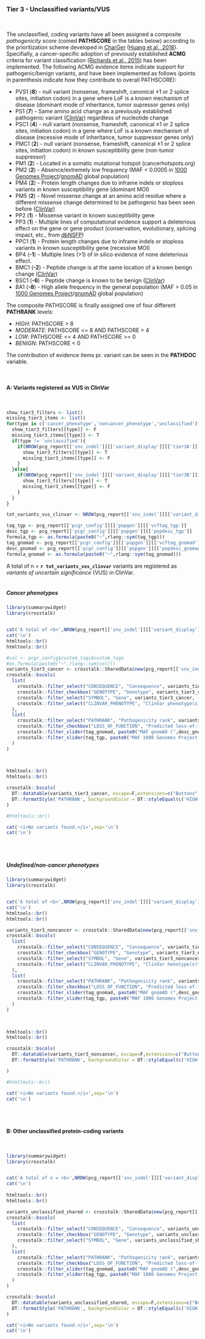 ### Tier 3 - Unclassified variants/VUS 

<br>

The unclassified, coding variants have all been assigned a composite <i>pathogenicity score</i> (coined <b>PATHSCORE</b> in the tables below) according to the prioritization scheme developed in [CharGer](https://github.com/ding-lab/charger/) ([Huang et al., 2018](https://www.ncbi.nlm.nih.gov/pubmed/29625052)). Specifially, a cancer-specific adoption of previously established <b>ACMG</b> criteria for variant classification ([Richards et al., 2015](https://www.ncbi.nlm.nih.gov/pubmed/25741868)) has been implemented. The following ACMG evidence items indicate support for pathogenic/benign variants, and have been implemented as follows (points in parenthesis indicate how they contribute to overall PATHSCORE):  

* PVS1 (<b>8</b>) - null variant (nonsense, frameshift, canonical ±1 or 2 splice sites, initiation codon) in a gene where LoF is a known mechanism of disease (dominant mode of inheritance, tumor supressor genes only)
* PS1 (<b>7</b>) - Same amino acid change as a previously established pathogenic variant ([ClinVar](https://www.ncbi.nlm.nih.gov/clinvar/)) regardless of nucleotide change
* PSC1 (<b>4</b>) - null variant (nonsense, frameshift, canonical ±1 or 2 splice sites, initiation codon) in a gene where LoF is a known mechanism of disease (recessive mode of inheritance, tumor suppressor genes only)
* PMC1 (<b>2</b>) - null variant (nonsense, frameshift, canonical ±1 or 2 splice sites, initiation codon) in known susceptibility gene (non-tumor suppressor)
* PM1 (<b>2</b>) - Located in a somatic mutational hotspot (cancerhotspots.org) 
* PM2 (<b>2</b>) - Absence/extremely low frequency (MAF < 0.0005 in [1000 Genomes Project](http://www.internationalgenome.org/)/[gnomAD](http://gnomad.broadinstitute.org/) global population)
* PM4 (<b>2</b>) - Protein length changes due to inframe indels or stoploss variants in known susceptibility gene (dominant MOI)
* PM5 (<b>2</b>) - Novel missense change at an amino acid residue where a different missense change determined to be pathogenic has been seen before ([ClinVar](https://www.ncbi.nlm.nih.gov/clinvar/))
* PP2 (<b>1</b>) - Missense variant in known susceptibility gene
* PP3 (<b>1</b>) - Multiple lines of computational evidence support a deleterious effect on the gene or gene product (conservation, evolutionary, splicing impact, etc., from [dbNSFP](https://sites.google.com/site/jpopgen/dbNSFP))
* PPC1 (<b>1</b>) - Protein length changes due to inframe indels or stoploss variants in known susceptibility gene (recessive MOI)
* BP4 (<b>-1</b>) - Multiple lines (>1) of in silico evidence of none deleterious effect.
* BMC1 (<b>-2</b>) - Peptide change is at the same location of a known benign change ([ClinVar](https://www.ncbi.nlm.nih.gov/clinvar/))
* BSC1 (<b>-6</b>) - Peptide change is known to be benign ([ClinVar](https://www.ncbi.nlm.nih.gov/clinvar/))
* BA1 (<b>-8</b>) - High allele frequency in the general population (MAF > 0.05 in [1000 Genomes Project](http://www.internationalgenome.org/)/[gnomAD](http://gnomad.broadinstitute.org/) global population)


The composite PATHSCORE is finally assigned one of four different <b>PATHRANK</b> levels:

* <i>HIGH</i>: PATHSCORE > 8
* <i>MODERATE</i>: PATHSCORE <= 8 AND PATHSCORE > 4
* <i>LOW</i>: PATHSCORE <= 4 AND PATHSCORE >= 0
* <i>BENIGN</i>: PATHSCORE < 0

The contribution of evidence items pr. variant can be seen in the <b>PATHDOC</b> variable.


<br>

#### A: Variants registered as VUS in ClinVar {.tabset}

<br>

```r


show_tier3_filters <- list()
missing_tier3_items <- list()
for(type in c('cancer_phenotype','noncancer_phenotype','unclassified')){
  show_tier3_filters[[type]] <- F
  missing_tier3_items[[type]] <- T
  if(type != 'unclassified'){
    if(NROW(pcg_report[['snv_indel']][['variant_display']][['tier3A']][[type]]) > 0){
      show_tier3_filters[[type]] <- T
      missing_tier3_items[[type]] <- F
    }
  }else{
    if(NROW(pcg_report[['snv_indel']][['variant_display']][['tier3B']]) > 0){
      show_tier3_filters[[type]] <- T
      missing_tier3_items[[type]] <- F
    }
  }
}

tot_variants_vus_clinvar <- NROW(pcg_report[['snv_indel']][['variant_display']][['tier3A']][['cancer_phenotype']]) + NROW(pcg_report[['snv_indel']][['variant_display']][['tier3A']][['noncancer_phenotype']])

tag_tgp <- pcg_report[['pcgr_config']][['popgen']][['vcftag_tgp']]
desc_tgp <- pcg_report[['pcgr_config']][['popgen']][['popdesc_tgp']]
formula_tgp <- as.formula(paste0("~",rlang::sym(tag_tgp)))
tag_gnomad <- pcg_report[['pcgr_config']][['popgen']][['vcftag_gnomad']]
desc_gnomad <- pcg_report[['pcgr_config']][['popgen']][['popdesc_gnomad']]
formula_gnomad <- as.formula(paste0("~",rlang::sym(tag_gnomad)))


```

A total of n = __`r tot_variants_vus_clinvar`__ variants are registered as <i>variants of uncertain significance</i> (VUS) in ClinVar.
<br><br>

##### Cancer phenotypes

```r
library(summarywidget)
library(crosstalk)


cat('A total of <b>',NROW(pcg_report[['snv_indel']][['variant_display']][['tier3A']][['cancer_phenotype']]), '</b> unique, germline variant(s) are registered as VUS in cancer phenotypes in ClinVar for the selected predisposition genes:')
cat('\n')
htmltools::br()
htmltools::br()

#col <- pcgr_config$custom_tags$custom_tags
#as.formula(paste0("~",rlang::sym(col)))
variants_tier3_cancer <- crosstalk::SharedData$new(pcg_report[['snv_indel']][['variant_display']][['tier3A']][['cancer_phenotype']])
crosstalk::bscols(
  list(
    crosstalk::filter_select("CONSEQUENCE", "Consequence", variants_tier3_cancer, ~CONSEQUENCE),
    crosstalk::filter_checkbox("GENOTYPE", "Genotype", variants_tier3_cancer, ~GENOTYPE),
    crosstalk::filter_select("SYMBOL", "Gene", variants_tier3_cancer, ~SYMBOL),
    crosstalk::filter_select("CLINVAR_PHENOTYPE", "ClinVar phenotype(s)", variants_tier3_cancer, ~CLINVAR_PHENOTYPE)
  ),
  list(
    crosstalk::filter_select("PATHRANK", "Pathogenicity rank", variants_tier3_cancer, ~PATHRANK),
    crosstalk::filter_checkbox("LOSS_OF_FUNCTION", "Predicted loss-of-function variant", variants_tier3_cancer, ~LOSS_OF_FUNCTION),
    crosstalk::filter_slider(tag_gnomad, paste0("MAF gnomAD (",desc_gnomad,")"), variants_tier3_cancer, formula_gnomad, sep="",ticks = F),
    crosstalk::filter_slider(tag_tgp, paste0("MAF 1000 Genomes Project (",desc_tgp,")"), variants_tier3_cancer, formula_tgp, sep="",ticks = F)
  )
)

    

htmltools::br()
htmltools::br()

crosstalk::bscols(
  DT::datatable(variants_tier3_cancer, escape=F,extensions=c("Buttons","Responsive"), width = "100%",options=list(buttons = c('csv','excel'),dom = 'Bfrtip')) %>%
  DT::formatStyle('PATHRANK', backgroundColor = DT::styleEqual(c('HIGH','MODERATE','LOW','BENIGN'), c("#F46D43","#FDAE61","#FEE08B","#78C679")))
)

#htmltools::br()

```

```r
cat('<i>No variants found.</i>',sep='\n')
cat('\n')
```
<br><br>

##### Undefined/non-cancer phenotypes

```r
library(summarywidget)
library(crosstalk)


cat('A total of <b>',NROW(pcg_report[['snv_indel']][['variant_display']][['tier3A']][['noncancer_phenotype']]), '</b> unique, germline variant(s) are registered as VUS in undefined/non-cancer phenotypes in ClinVar for the selected predisposition genes:')
cat('\n')
htmltools::br()
htmltools::br()

variants_tier3_noncancer <- crosstalk::SharedData$new(pcg_report[['snv_indel']][['variant_display']][['tier3A']][['noncancer_phenotype']])
crosstalk::bscols(
  list(
    crosstalk::filter_select("CONSEQUENCE", "Consequence", variants_tier3_noncancer, ~CONSEQUENCE),
    crosstalk::filter_checkbox("GENOTYPE", "Genotype", variants_tier3_noncancer, ~GENOTYPE),
    crosstalk::filter_select("SYMBOL", "Gene", variants_tier3_noncancer, ~SYMBOL),
    crosstalk::filter_select("CLINVAR_PHENOTYPE", "ClinVar henotype(s)", variants_tier3_noncancer, ~CLINVAR_PHENOTYPE)
  ),
  list(
    crosstalk::filter_select("PATHRANK", "Pathogenicity rank", variants_tier3_noncancer, ~PATHRANK),
    crosstalk::filter_checkbox("LOSS_OF_FUNCTION", "Predicted loss-of-function variant", variants_tier3_noncancer, ~LOSS_OF_FUNCTION),
    crosstalk::filter_slider(tag_gnomad, paste0("MAF gnomAD (",desc_gnomad,")"), variants_tier3_noncancer, formula_gnomad, sep="",ticks = F),
    crosstalk::filter_slider(tag_tgp, paste0("MAF 1000 Genomes Project (",desc_tgp,")"), variants_tier3_noncancer, formula_tgp, sep="",ticks = F)
  )
)

    

htmltools::br()
htmltools::br()

crosstalk::bscols(
  DT::datatable(variants_tier3_noncancer, escape=F,extensions=c("Buttons","Responsive"), width = "100%",options=list(buttons = c('csv','excel'),dom = 'Bfrtip')) %>%
  DT::formatStyle('PATHRANK', backgroundColor = DT::styleEqual(c('HIGH','MODERATE','LOW','BENIGN'), c("#F46D43","#FDAE61","#FEE08B","#78C679")))

)

#htmltools::br()

```

```r
cat('<i>No variants found.</i>',sep='\n')
cat('\n')
```
<br><br>


#### B: Other unclassified protein-coding variants

<br>

```r
library(summarywidget)
library(crosstalk)


cat('A total of n = <b>',NROW(pcg_report[['snv_indel']][['variant_display']][['tier3B']]),'</b> unique and protein-coding germline variant(s) are also found in the selected cancer predisposition genes. This subset is limited to variants that are **novel** (i.e. not found) or **rare**  (i.e. MAF < ',pcg_report[['pcgr_config']][['maf_limits']][['maf_gnomad']],'/',pcg_report[['pcgr_config']][['maf_limits']][['maf_tgp']],') in the ',desc_gnomad,' gnomAD population/',desc_tgp,' 1000 Genomes Project population:')
cat('\n')
    
htmltools::br()
htmltools::br()

variants_unclassified_shared <- crosstalk::SharedData$new(pcg_report[['snv_indel']][['variant_display']][['tier3B']])
crosstalk::bscols(
  list(
    crosstalk::filter_select("CONSEQUENCE", "Consequence", variants_unclassified_shared, ~CONSEQUENCE),
    crosstalk::filter_checkbox("GENOTYPE", "Genotype", variants_unclassified_shared, ~GENOTYPE),
    crosstalk::filter_select("SYMBOL", "Gene", variants_unclassified_shared, ~SYMBOL)
  ),
  list(
    crosstalk::filter_select("PATHRANK", "Pathogenicity rank", variants_unclassified_shared, ~PATHRANK),
    crosstalk::filter_checkbox("LOSS_OF_FUNCTION", "Predicted loss-of-function variant", variants_unclassified_shared, ~LOSS_OF_FUNCTION),
    crosstalk::filter_slider(tag_gnomad, paste0("MAF gnomAD (",desc_gnomad,")"), variants_unclassified_shared, formula_gnomad, sep="",ticks = F),
    crosstalk::filter_slider(tag_tgp, paste0("MAF 1000 Genomes Project (",desc_tgp,")"), variants_unclassified_shared, formula_tgp, sep="",ticks = F)
  )
)

crosstalk::bscols(
  DT::datatable(variants_unclassified_shared, escape=F,extensions=c("Buttons","Responsive"), width = "100%",options=list(buttons = c('csv','excel'),dom = 'Bfrtip')) %>%
  DT::formatStyle('PATHRANK', backgroundColor = DT::styleEqual(c('HIGH','MODERATE','LOW','BENIGN'), c("#F46D43","#FDAE61","#FEE08B","#78C679")))
)

```

```r
cat('<i>No variants found.</i>',sep='\n')
cat('\n')
```

<br><br>

<br>


